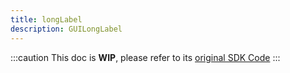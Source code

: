 ```yaml
---
title: longLabel
description: GUILongLabel
---
```


:::caution
This doc is **WIP**, please refer to its [original SDK Code](https://github.com/SnailMath/hollyhock-2/blob/master/sdk/include/sdk/os/gui/longLabel.hpp)
:::